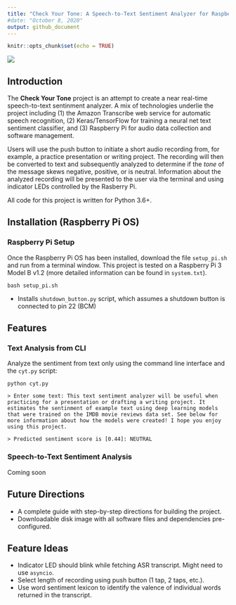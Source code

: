 ---
title: "Check Your Tone: A Speech-to-Text Sentiment Analyzer for Raspberry Pi"
#date: "October 8, 2020"
output: github_document
---

```{r setup, include=FALSE}
knitr::opts_chunk$set(echo = TRUE)
```

![](config/pi.jpg)

## Introduction

The **Check Your Tone** project is an attempt to create a near real-time speech-to-text sentinment analyzer. A mix of technologies underlie the project including (1) the Amazon Transcribe web service for automatic speech recognition, (2) Keras/TensorFlow for training a neural net text sentiment classifier, and (3) Raspberry Pi for audio data collection and software management.

Users will use the push button to initiate a short audio recording from, for example, a practice presentation or writing project. The recording will then be converted to text and subsequently analyzed to determine if the *tone* of the message skews negative, positive, or is neutral. Information about the analyzed recording will be presented to the user via the terminal and using indicator LEDs controlled by the Rasberry Pi.

All code for this project is written for Python 3.6+.

## Installation (Raspberry Pi OS)

### Raspberry Pi Setup

Once the Raspberry Pi OS has been installed, download the file `setup_pi.sh` and run from a terminal window. This project is tested on a Raspberry Pi 3 Model B v1.2 (more detailed information can be found in `system.txt`).

```
bash setup_pi.sh
```
* Installs `shutdown_button.py` script, which assumes a shutdown button is connected to pin 22 (BCM)

## Features

### Text Analysis from CLI

Analyze the sentiment from text only using the command line interface and the `cyt.py` script:

```
python cyt.py

> Enter some text: This text sentiment analyzer will be useful when practicing for a presentation or drafting a writing project. It estimates the sentinment of example text using deep learning models that were trained on the IMDB movie reviews data set. See below for more information about how the models were created! I hope you enjoy using this project.

> Predicted sentiment score is [0.44]: NEUTRAL
```

### Speech-to-Text Sentiment Analysis

Coming soon

## Future Directions

* A complete guide with step-by-step directions for building the project.
* Downloadable disk image with all software files and dependencies pre-configured.

## Feature Ideas

* Indicator LED should blink while fetching ASR transcript. Might need to use `asyncio`.
* Select length of recording using push button (1 tap, 2 taps, etc.).
* Use word sentiment lexicon to identify the valence of individual words returned in the transcript.